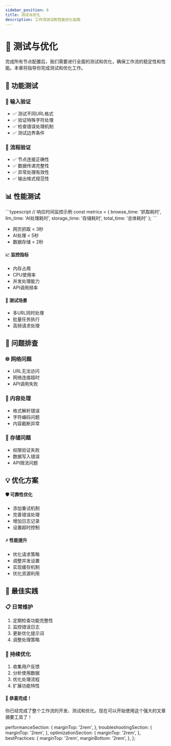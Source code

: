 ```yaml
---
sidebar_position: 6
title: 测试与优化
description: 工作流测试和性能优化指南
---
```



# 🎯 测试与优化

<div className="hero shadow--md">
  <div className="container">
    <p>
      完成所有节点配置后，我们需要进行全面的测试和优化，确保工作流的稳定性和性能。本章将指导你完成测试和优化工作。
    </p>
  </div>
</div>

## 🧪 功能测试

<div className="row">
  <div className="col col--6">
    <div className="card margin-bottom--lg">
      <div className="card__header">
        <h3>📝 输入验证</h3>
      </div>
      <div className="card__body">
        <Admonition type="tip" title="测试要点">
          <ul>
            <li>✅ 测试不同URL格式</li>
            <li>✅ 验证特殊字符处理</li>
            <li>✅ 检查错误处理机制</li>
            <li>✅ 测试边界条件</li>
          </ul>
        </Admonition>
      </div>
    </div>
  </div>
  <div className="col col--6">
    <div className="card margin-bottom--lg">
      <div className="card__header">
        <h3>🔄 流程验证</h3>
      </div>
      <div className="card__body">
        <Admonition type="tip" title="验证项目">
          <ul>
            <li>✅ 节点连接正确性</li>
            <li>✅ 数据传递完整性</li>
            <li>✅ 异常处理有效性</li>
            <li>✅ 输出格式规范性</li>
          </ul>
        </Admonition>
      </div>
    </div>
  </div>
</div>

## 📊 性能测试

<div className="performance-section">
  <Tabs>
    <TabItem value="response" label="响应时间" default>
      <div className="card">
        <div className="card__body">
          ```typescript
          // 响应时间监控示例
          const metrics = {
            browse_time: '抓取耗时',
            llm_time: 'AI处理耗时',
            storage_time: '存储耗时',
            total_time: '总体耗时'
          };
          ```
          <Admonition type="info" title="优化目标">
            <ul>
              <li>网页抓取 < 3秒</li>
              <li>AI处理 < 5秒</li>
              <li>数据存储 < 2秒</li>
            </ul>
          </Admonition>
        </div>
      </div>
    </TabItem>
    <TabItem value="resource" label="资源使用">
      <div className="card">
        <div className="card__body">
          <h4>📈 监控指标</h4>
          <ul>
            <li>内存占用</li>
            <li>CPU使用率</li>
            <li>并发处理能力</li>
            <li>API调用频率</li>
          </ul>
        </div>
      </div>
    </TabItem>
    <TabItem value="concurrent" label="并发测试">
      <div className="card">
        <div className="card__body">
          <h4>🔄 测试场景</h4>
          <ul>
            <li>多URL同时处理</li>
            <li>批量任务执行</li>
            <li>高频请求处理</li>
          </ul>
        </div>
      </div>
    </TabItem>
  </Tabs>
</div>

## 🔧 问题排查

<div className="troubleshooting-section">
  <div className="row">
    <div className="col col--4">
      <div className="card margin-bottom--lg">
        <div className="card__header">
          <h3>🌐 网络问题</h3>
        </div>
        <div className="card__body">
          <Admonition type="caution" title="常见问题">
            <ul>
              <li>URL无法访问</li>
              <li>网络连接超时</li>
              <li>API调用失败</li>
            </ul>
          </Admonition>
        </div>
      </div>
    </div>
    <div className="col col--4">
      <div className="card margin-bottom--lg">
        <div className="card__header">
          <h3>📝 内容处理</h3>
        </div>
        <div className="card__body">
          <Admonition type="caution" title="处理问题">
            <ul>
              <li>格式解析错误</li>
              <li>字符编码问题</li>
              <li>内容截断异常</li>
            </ul>
          </Admonition>
        </div>
      </div>
    </div>
    <div className="col col--4">
      <div className="card margin-bottom--lg">
        <div className="card__header">
          <h3>💾 存储问题</h3>
        </div>
        <div className="card__body">
          <Admonition type="caution" title="存储异常">
            <ul>
              <li>权限验证失败</li>
              <li>数据写入错误</li>
              <li>API限流问题</li>
            </ul>
          </Admonition>
        </div>
      </div>
    </div>
  </div>
</div>

## 💡 优化方案

<div className="optimization-section">
  <Tabs>
    <TabItem value="stability" label="稳定性提升" default>
      <div className="card">
        <div className="card__body">
          <h4>🛡️ 可靠性优化</h4>
          <ul>
            <li>添加重试机制</li>
            <li>完善错误处理</li>
            <li>增加日志记录</li>
            <li>设置超时控制</li>
          </ul>
        </div>
      </div>
    </TabItem>
    <TabItem value="performance" label="性能优化">
      <div className="card">
        <div className="card__body">
          <h4>⚡ 性能提升</h4>
          <ul>
            <li>优化请求策略</li>
            <li>调整并发设置</li>
            <li>实现缓存机制</li>
            <li>优化资源利用</li>
          </ul>
        </div>
      </div>
    </TabItem>
  </Tabs>
</div>

## 🌟 最佳实践

<div className="best-practices">
  <div className="row">
    <div className="col col--6">
      <div className="card margin-bottom--lg">
        <div className="card__header">
          <h3>📋 日常维护</h3>
        </div>
        <div className="card__body">
          <ol>
            <li>定期检查功能完整性</li>
            <li>监控错误日志</li>
            <li>更新优化提示词</li>
            <li>调整处理策略</li>
          </ol>
        </div>
      </div>
    </div>
    <div className="col col--6">
      <div className="card margin-bottom--lg">
        <div className="card__header">
          <h3>🚀 持续优化</h3>
        </div>
        <div className="card__body">
          <ol>
            <li>收集用户反馈</li>
            <li>分析使用数据</li>
            <li>优化处理流程</li>
            <li>扩展功能特性</li>
          </ol>
        </div>
      </div>
    </div>
  </div>
</div>

<div className="alert alert--success" role="alert">
  <h4>🎉 恭喜完成！</h4>
  <p>
    你已经完成了整个工作流的开发、测试和优化。现在可以开始使用这个强大的文章摘要工具了！
  </p>
</div>

  performanceSection: {
    marginTop: '2rem',
  },
  troubleshootingSection: {
    marginTop: '2rem',
  },
  optimizationSection: {
    marginTop: '2rem',
  },
  bestPractices: {
    marginTop: '2rem',
    marginBottom: '2rem',
  },
};